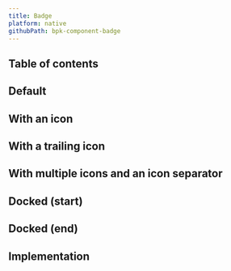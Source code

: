 ```yaml
---
title: Badge
platform: native
githubPath: bpk-component-badge
---
```





## Table of contents

## Default

<NativeComponentScreenshots
  iOS={iosBadgeDefault}
  iOSAltText="iOS default badge"
  android={androidBadgeDefault}
  androidAltText="Android default badge"/>

## With an icon

<NativeComponentScreenshots
  iOS={iosBadgeWithIcon}
  iOSAltText="iOS badge with a single icon"
  android={androidBadgeWithIcon}
  androidAltText="Android badge with a single icon"/>

## With a trailing icon

<NativeComponentScreenshots
  iOS={iosBadgeWithTrailingIcon}
  iOSAltText="iOS badge with a trailing icon"
  android={androidBadgeWithTrailingIcon}
  androidAltText="Android badge with a trailing icon"/>

## With multiple icons and an icon separator

<NativeComponentScreenshots
  iOS={iosBadgeWithMultipleIcons}
  iOSAltText="iOS badge with multiple icons"
  android={androidBadgeWithMultipleIcons}
  androidAltText="Android badge with multiple icons"/>

## Docked (start)

<NativeComponentScreenshots
  iOS={iosBadgeDockedStart}
  iOSAltText="iOS badge docked (start)"
  android={androidBadgeDockedStart}
  androidAltText="Android badge docked (start)"/>

## Docked (end)

<NativeComponentScreenshots
  iOS={iosBadgeDockedEnd}
  iOSAltText="iOS badge docked (end)"
  android={androidBadgeDockedEnd}
  androidAltText="Android badge docked (end)"/>

## Implementation

<Readme file={readme} />
